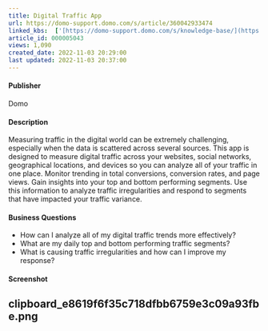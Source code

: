 ```yaml
---
title: Digital Traffic App
url: https://domo-support.domo.com/s/article/360042933474
linked_kbs:  ['[https://domo-support.domo.com/s/knowledge-base/](https://domo-support.domo.com/s/knowledge-base/)', '[https://domo-support.domo.com/s/](https://domo-support.domo.com/s/)', '[https://domo-support.domo.com/s/topic/0TO5w000000ZampGAC](https://domo-support.domo.com/s/topic/0TO5w000000ZampGAC)', '[https://domo-support.domo.com/s/topic/0TO5w000000Zan9GAC](https://domo-support.domo.com/s/topic/0TO5w000000Zan9GAC)', '[https://domo-support.domo.com/s/article/360042933474](https://domo-support.domo.com/s/article/360042933474)', '[https://domo-support.domo.com/s/topic/0TO5w000000Zan9GAC/available-apps](https://domo-support.domo.com/s/topic/0TO5w000000Zan9GAC/available-apps)', '[https://domo-support.domo.com/s/article/360043429933](https://domo-support.domo.com/s/article/360043429933)', '[https://domo-support.domo.com/s/article/360043429953](https://domo-support.domo.com/s/article/360043429953)', '[https://domo-support.domo.com/s/article/360042925494](https://domo-support.domo.com/s/article/360042925494)', '[https://domo-support.domo.com/s/article/360043429913](https://domo-support.domo.com/s/article/360043429913)', '[https://domo-support.domo.com/s/article/4408174643607](https://domo-support.domo.com/s/article/4408174643607)', '[https://domo-support.domo.com/s/login/](https://domo-support.domo.com/s/login/)']
article_id: 000005043
views: 1,090
created_date: 2022-11-03 20:29:00
last updated: 2022-11-03 20:37:00
---
```




#### Publisher


Domo


#### Description


Measuring traffic in the digital world can be extremely challenging, especially when the data is scattered across several sources. This app is designed to measure digital traffic across your websites, social networks, geographical locations, and devices so you can analyze all of your traffic in one place. Monitor trending in total conversions, conversion rates, and page views. Gain insights into your top and bottom performing segments. Use this information to analyze traffic irregularities and respond to segments that have impacted your traffic variance.


#### Business Questions


* How can I analyze all of my digital traffic trends more effectively?
* What are my daily top and bottom performing traffic segments?
* What is causing traffic irregularities and how can I improve my response?


#### Screenshot


clipboard_e8619f6f35c718dfbb6759e3c09a93fbe.png
-----------------------------------------------


#### 


 
 

